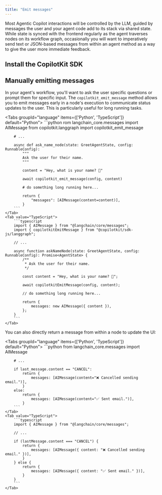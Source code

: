 ```yaml
---
title: "Emit messages"
---
```


Most Agentic Copilot interactions will be controlled by the LLM, guided by messages the user and your agent code add to its stack via shared state. While state is synced with the frontend regularly as the agent traverses nodes on its workflow graph, occasionally you will want to imperatively send text or JSON-based messages from within an agent method as a way to give the user more immediate feedback.

## Install the CopilotKit SDK
<InstallSDKSnippet components={props.components}/>

## Manually emitting messages

In your agent's workflow, you'll want to ask the user specific questions or prompt them for specific input. The `copilotkit_emit_message` method allows you to emit messages early in a node's execution to communicate status updates to the user. This is particularly useful for long running tasks.

<Tabs groupId="language" items={['Python', 'TypeScript']} default="Python">
    <Tab value="Python">
        ```python
        rom langchain_core.messages import AIMessage
        from copilotkit.langgraph import copilotkit_emit_message

        # ...

        async def ask_name_node(state: GreetAgentState, config: RunnableConfig):
            """
            Ask the user for their name.
            """

            content = "Hey, what is your name? 🙂"

            await copilotkit_emit_message(config, content)

            # do something long running here...

            return {
                "messages": [AIMessage(content=content)],
            }
        ```
    </Tab>
    <Tab value="TypeScript">
        ```typescript
        import { AIMessage } from "@langchain/core/messages";
        import { copilotkitEmitMessage } from "@copilotkit/sdk-js/langgraph";

        // ...

        async function askNameNode(state: GreetAgentState, config: RunnableConfig): Promise<AgentState> {
            /**
             * Ask the user for their name.
             */

            const content = "Hey, what is your name? 🙂";

            await copilotkitEmitMessage(config, content);

            // do something long running here...

            return {
                messages: new AIMessage({ content }),
            };
        }
        ```
    </Tab>
</Tabs>

You can also directly return a message from within a node to update the UI:

<Tabs groupId="language" items={['Python', 'TypeScript']} default="Python">
    <Tab value="Python">
        ```python
        from langchain_core.messages import AIMessage

        # ...

        if last_message.content == "CANCEL":
            return {
                messages: [AIMessage(content="❌ Cancelled sending email.")],
            }
        else:
            return {
                messages: [AIMessage(content="✅ Sent email.")],
            }
        ```
    </Tab>
    <Tab value="TypeScript">
        ```typescript
        import { AIMessage } from "@langchain/core/messages";

        // ...

        if (lastMessage.content === "CANCEL") {
            return {
                messages: [AIMessage({ content: "❌ Cancelled sending email." })],
            }
        } else {
            return {
                messages: [AIMessage({ content: "✅ Sent email." })],
            }
        }
        ```
    </Tab>
</Tabs>
